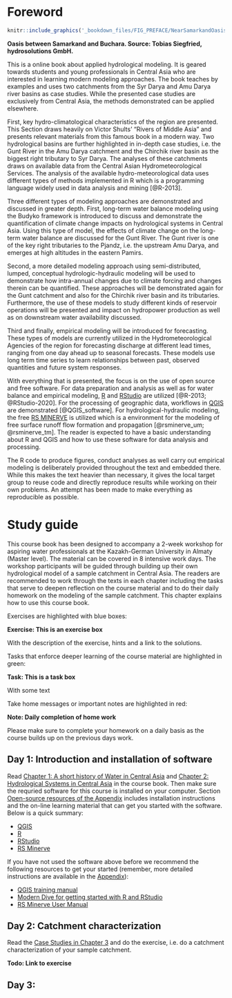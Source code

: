 # Foreword {#foreword .unnumbered}

```r
knitr::include_graphics('_bookdown_files/FIG_PREFACE/NearSamarkandOasis.jpeg')
```

**Oasis between Samarkand and Buchara. Source: Tobias Siegfried, hydrosolutions GmbH.**

This is a online book about applied hydrological modeling. It is geared towards students and young professionals in Central Asia who are interested in learning modern modeling approaches. The book teaches by examples and uses two catchments from the Syr Darya and Amu Darya river basins as case studies. While the presented case studies are exclusively from Central Asia, the methods demonstrated can be applied elsewhere.

First, key hydro-climatological characteristics of the region are presented. This Section draws heavily on Victor Shults' "Rivers of Middle Asia" and presents relevant materials from this famous book in a modern way. Two hydrological basins are further highlighted in in-depth case studies, i.e. the Gunt River in the Amu Darya catchment and the Chirchik river basin as the biggest right tributary to Syr Darya. The analyses of these catchments draws on available data from the Central Asian Hydrometeorological Services. The analysis of the available hydro-meteorological data uses different types of methods implemented in R which is a programming language widely used in data analysis and mining [@R-2013].

Three different types of modeling approaches are demonstrated and discussed in greater depth. First, long-term water balance modeling using the Budyko framework is introduced to discuss and demonstrate the quantification of climate change impacts on hydrological systems in Central Asia. Using this type of model, the effects of climate change on the long-term water balance are discussed for the Gunt River. The Gunt river is one of the key right tributaries to the Pjandz, i.e. the upstream Amu Darya, and emerges at high altitudes in the eastern Pamirs.

Second, a more detailed modeling approach using semi-distributed, lumped, conceptual hydrologic-hydraulic modeling will be used to demonstrate how intra-annual changes due to climate forcing and changes therein can be quantified. These approaches will be demonstrated again for the Gunt catchment and also for the Chirchik river basin and its tributaries. Furthermore, the use of these models to study different kinds of reservoir operations will be presented and impact on hydropower production as well as on downstream water availability discussed.

Third and finally, empirical modeling will be introduced for forecasting. These types of models are currently utilized in the Hydrometeorological Agencies of the region for forecasting discharge at different lead times, ranging from one day ahead up to seasonal forecasts. These models use long term time series to learn relationships between past, observed quantities and future system responses.

With everything that is presented, the focus is on the use of open source and free software. For data preparation and analysis as well as for water balance and empirical modeling, [R](https://www.r-project.org) and [RStudio](https://rstudio.com) are utilized [@R-2013; @RStudio-2020]. For the processing of geographic data, workflows in [QGIS](https://www.qgis.org/en/site/) are demonstrated [@QGIS_software]. For hydrological-hydraulic modeling, the free [RS MINERVE](https://www.crealp.ch/fr/accueil/outils-services/logiciels/rs-minerve.html) is utilized which is a environment for the modeling of free surface runoff flow formation and propagation [@rsminerve_um; @rsminerve_tm]. The reader is expected to have a basic understanding about R and QGIS and how to use these software for data analysis and processing.

The R code to produce figures, conduct analyses as well carry out empirical modeling is deliberately provided throughout the text and embedded there. While this makes the text heavier than necessary, it gives the local target group to reuse code and directly reproduce results while working on their own problems. An attempt has been made to make everything as reproducible as possible.


# Study guide {#study-guide .unnumbered}
This course book has been designed to accompany a 2-week workshop for aspiring water professionals at the Kazakh-German University in Almaty (Master level). The material can be covered in 8 intensive work days. The workshop participants will be guided through building up their own hydrological model of a sample catchment in Central Asia. The readers are recommended to work through the texts in each chapter including the tasks that serve to deepen reflection on the course material and to do their daily homework on the modeling of the sample catchment. This chapter explains how to use this course book.   

Exercises are highlighted with blue boxes:    

:::: {.exercisebox exercise-intro=""}  
::: {.center exercise-intro=""}  
**Exercise: This is an exercise box**
:::  
With the description of the exercise, hints and a link to the solutions.   
::::    
  
Tasks that enforce deeper learning of the course material are highlighted in green:   

:::: {.taskbox task-intro=""}
::: {.center task-intro=""}
**Task: This is a task box**
:::
With some text
::::

Take home messages or important notes are highlighted in red:  

:::: {.notebox note-intro=""}
::: {.center note-intro=""}
**Note: Daily completion of home work**
:::
Please make sure to complete your homework on a daily basis as the course builds up on the previous days work.   
::::


## Day 1: Introduction and installation of software {.unnumbered}
Read [Chapter 1: A short history of Water in Central Asia](#ShortHistory) and [Chapter 2: Hydrological Systems in Central Asia](#HydrologicalSystems) in the course book. Then make sure the requried software for this course is installed on your computer. Section [Open-source resources of the Appendix](#section-appendix-open-source-resources) includes installation instructions and the on-line learning material that can get you started with the software. Below is a quick summary: 

* [QGIS](https://qgis.org/en/site/)  
* [R](https://cloud.r-project.org/)
* [RStudio](https://www.rstudio.com/products/rstudio/download/)  
* [RS Minerve](https://www.crealp.ch/fr/accueil/outils-services/logiciels/rs-minerve/telechargement-rsm.html)  

If you have not used the software above before we recommend the following resources to get  your started (remember, more detailed instructions are available in the [Appendix](#section-appendix-open-source-resources)):  

* [QGIS training manual](https://docs.qgis.org/3.16/en/docs/training_manual/index.html)  
* [Modern Dive for getting started with R and RStudio](https://moderndive.com/index.html)  
* [RS Minerve User Manual](https://www.crealp.ch/fr/accueil/outils-services/logiciels/rs-minerve/telechargement-rsm.html)  


## Day 2: Catchment characterization {.unnumbered}  
Read the [Case Studies in Chapter 3](#CaseStudies) and do the exercise, i.e. do a catchment characterization of your sample catchment.   

**Todo: Link to exercise**


## Day 3:  {.unnumbered}












